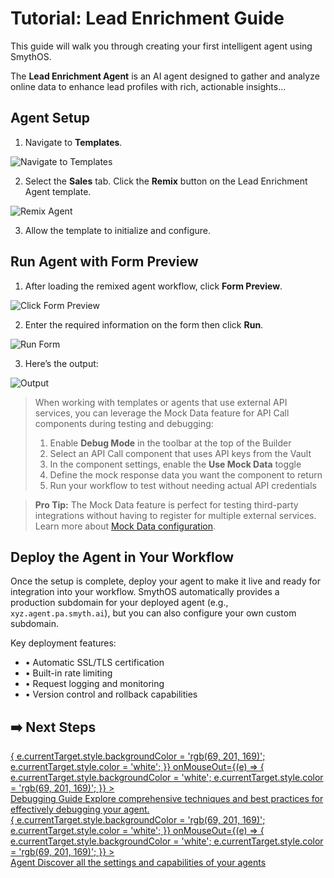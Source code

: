 # Tutorial: Lead Enrichment Guide

This guide will walk you through creating your first intelligent agent using SmythOS.

The **Lead Enrichment Agent** is an AI agent designed to gather and analyze online data to enhance lead profiles with rich, actionable insights...

<Youtube videoId="V0ft3GrLtjY" title="SmythOS - Lead Enrichment Agent" />

## Agent Setup

1. Navigate to **Templates**.

<Image src="/docs/img/lead_enrichment_agent/img_1.png" alt="Navigate to Templates" />

2. Select the **Sales** tab. Click the **Remix** button on the Lead Enrichment Agent template.

<Image src="/docs/img/lead_enrichment_agent/img_2.png" alt="Remix Agent" />

3. Allow the template to initialize and configure.

## Run Agent with Form Preview

1. After loading the remixed agent workflow, click **Form Preview**.

<Image src="/docs/img/lead_enrichment_agent/img_3.png" alt="Click Form Preview" />

2. Enter the required information on the form then click **Run**.

<Image src="/docs/img/lead_enrichment_agent/gif 1.png" alt="Run Form" />

3. Here’s the output:

<Image src="/docs/img/lead_enrichment_agent/img_4.png" alt="Output" />

> When working with templates or agents that use external API services, you can leverage the Mock Data feature for API Call components during testing and debugging:
>
>1. Enable **Debug Mode** in the toolbar at the top of the Builder
>2. Select an API Call component that uses API keys from the Vault
>3. In the component settings, enable the **Use Mock Data** toggle
>4. Define the mock response data you want the component to return
>5. Run your workflow to test without needing actual API credentials

> **Pro Tip:** The Mock Data feature is perfect for testing third-party integrations without having to register for multiple external services. Learn more about [Mock Data configuration](components/APICall?id=mock-data).

## Deploy the Agent in Your Workflow

Once the setup is complete, deploy your agent to make it live and ready for integration into your workflow. SmythOS automatically provides a production subdomain for your deployed agent (e.g., `xyz.agent.pa.smyth.ai`), but you can also configure your own custom subdomain.

Key deployment features:
- • Automatic SSL/TLS certification
- • Built-in rate limiting
- • Request logging and monitoring
- • Version control and rollback capabilities


## ➡️ Next Steps

<div style={{ display: 'flex', justifyContent: 'space-between', alignItems: 'center' }}>
  <a
    href="/doc/#/how-to/debugging"
    style={{
      flex: 1,
      display: 'flex',
      alignItems: 'center',
      padding: 20,
      textDecoration: 'none',
      color: 'rgb(69, 201, 169)',
      backgroundColor: 'white',
      border: '2px solid rgb(69, 201, 169)',
      borderRadius: 10,
      cursor: 'pointer',
    }}
    onMouseOver={(e) => {
      e.currentTarget.style.backgroundColor = 'rgb(69, 201, 169)';
      e.currentTarget.style.color = 'white';
    }}
    onMouseOut={(e) => {
      e.currentTarget.style.backgroundColor = 'white';
      e.currentTarget.style.color = 'rgb(69, 201, 169)';
    }}
  >
    <div>
      <span style={{ fontWeight: 'bold', fontSize: 22, display: 'block' }}>Debugging Guide</span>
      <span style={{ fontWeight: 300, fontSize: 14, display: 'block' }}>
        Explore comprehensive techniques and best practices for effectively debugging your agent.
      </span>
    </div>
  </a>
</div>

<div style={{ display: 'flex', justifyContent: 'space-between', alignItems: 'center', marginTop: 15 }}>
  <a
    href="/doc/#/core_concepts/builder"
    style={{
      flex: 1,
      display: 'flex',
      alignItems: 'center',
      padding: 20,
      textDecoration: 'none',
      color: 'rgb(69, 201, 169)',
      backgroundColor: 'white',
      border: '2px solid rgb(69, 201, 169)',
      borderRadius: 10,
      cursor: 'pointer',
    }}
    onMouseOver={(e) => {
      e.currentTarget.style.backgroundColor = 'rgb(69, 201, 169)';
      e.currentTarget.style.color = 'white';
    }}
    onMouseOut={(e) => {
      e.currentTarget.style.backgroundColor = 'white';
      e.currentTarget.style.color = 'rgb(69, 201, 169)';
    }}
  >
    <div>
      <span style={{ fontWeight: 'bold', fontSize: 22, display: 'block' }}>Agent</span>
      <span style={{ fontWeight: 300, fontSize: 14, display: 'block' }}>
        Discover all the settings and capabilities of your agents
      </span>
    </div>
  </a>
</div>

